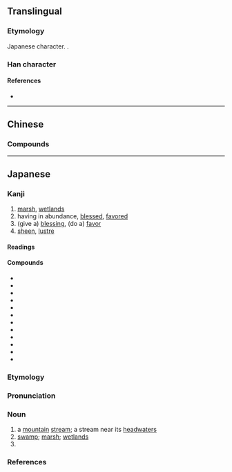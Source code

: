 {{also|澤|泽}}
{{character info}}
==Translingual==
{{Han simplified forms|澤|沢|泽}}

===Etymology===
Japanese {{w|shinjitai}} character. {{Han simp|澤|f=睪|t=尺}}.

===Han character===
{{Han char|rn=85|rad=水|as=04|sn=7|four=|canj=ESO|ids=⿰氵尺}}

====References====
* {{Han ref|kx=0612.121|dkj=17234|dj=1005.160|hdz=31574.031|uh=6CA2|ud=27810}}

----

==Chinese==
{{zh-see|澤|v}}

===Compounds===
{{zh-der|鮮沢:chhiⁿ-chhioh;Min Nan}}

----

==Japanese==
{{ja-kanji forms|沢|澤}}

===Kanji===
{{ja-kanji|grade=c|rs=水04|kyu=澤}}

# [[marsh]], [[wetlands]]
# having in abundance, [[blessed]], [[favored]]
# (give a) [[blessing]], (do a) [[favor]]
# [[sheen]], [[lustre]]

====Readings====
{{ja-readings
|goon=じゃく<ぢゃく
|kanon=たく
|kun=さわ-<さは-, うるお-す, うるお-い
}}

====Compounds====
{{der-top3|Compounds}}
* {{ja-r|梅%沢|^うめ%ざわ}}
* {{ja-r|大%沢|^おお%さわ}}
* {{ja-r|恩%沢|おん%たく|favor, [[benefit]]}}
* {{ja-r|恵%沢|けい%たく|blessing, [[pity]]}}
* {{ja-r|光%沢|こう%たく}}
* {{ja-r|沼%沢|しょう%たく}}
* {{ja-r|潤%沢|じゅん%たく}}
* {{ja-r|贅%沢|ぜい%たく}}
* {{ja-r|沢%庵|たく%あん}}
* {{ja-r|沢%山|たく%さん}}
* {{ja-r|中%沢|^なか%ざわ}}
* {{ja-r|藤%沢|^ふじ%さわ}}
{{der-bottom}}

===Etymology===
{{ja-kanjitab|さわ|yomi=k}}

===Pronunciation===
{{ja-pron|yomi=k|さわ|acc=2|acc_ref=DJR,NHK}}

===Noun===
{{ja-noun|kyu=澤|さわ|hhira=さは}}

# a [[mountain]] [[stream]]; a stream near its [[headwater]]s
# [[swamp]]; [[marsh]]; [[wetlands]]
# {{surname|ja|sort=さわ}}

===References===
<references/>
